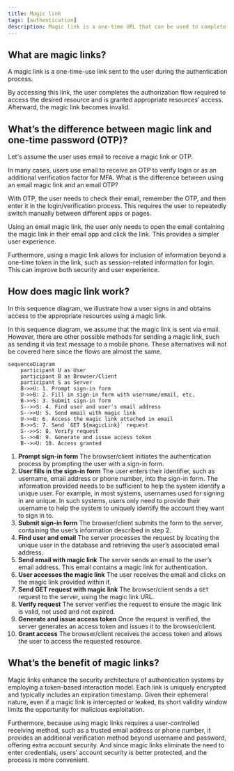 ```yaml
---
title: Magic link
tags: [authentication]
description: Magic link is a one-time URL that can be used to complete authentication process.
---
```


## What are magic links?

A magic link is a one-time-use link sent to the user during the authentication process.

By accessing this link, the user completes the authorization flow required to access the desired resource and is granted appropriate resources’ access. Afterward, the magic link becomes invalid.

## What’s the difference between magic link and one-time password (OTP)?

Let's assume the user uses email to receive a magic link or OTP.

In many cases, users use email to receive an OTP to verify login or as an additional verification factor for MFA. What is the difference between using an email magic link and an email OTP?

With OTP, the user needs to check their email, remember the OTP, and then enter it in the login/verification process. This requires the user to repeatedly switch manually between different apps or pages.

Using an email magic link, the user only needs to open the email containing the magic link in their email app and click the link. This provides a simpler user experience.

Furthermore, using a magic link allows for inclusion of information beyond a one-time token in the link, such as session-related information for login. This can improve both security and user experience.

## How does magic link work?

In this sequence diagram, we illustrate how a user signs in and obtains access to the appropriate resources using a magic link.

In this sequence diagram, we assume that the magic link is sent via email. However, there are other possible methods for sending a magic link, such as sending it via text message to a mobile phone. These alternatives will not be covered here since the flows are almost the same.

```mermaid
sequenceDiagram
    participant U as User
    participant B as Browser/Client
    participant S as Server
    B->>U: 1. Prompt sign-in form
    U->>B: 2. Fill in sign-in form with username/email, etc.
    B->>S: 3. Submit sign-in form
    S-->>S: 4. Find user and user's email address
    S-->>U: 5. Send email with magic link
    U->>B: 6. Access the magic link attached in email
    B->>S: 7. Send `GET ${magicLink}` request
    S-->>S: 8. Verify request
    S-->>B: 9. Generate and issue access token
    B-->>U: 10. Access granted
```

1. **Prompt sign-in form**
The browser/client initiates the authentication process by prompting the user with a sign-in form.
2. **User fills in the sign-in form**
The user enters their identifier, such as username, email address or phone number, into the sign-in form.
The information provided needs to be sufficient to help the system identify a unique user. For example, in most systems, usernames used for signing in are unique. In such systems, users only need to provide their username to help the system to uniquely identify the account they want to sign in to.
3. **Submit sign-in form**
The browser/client submits the form to the server, containing the user’s information described in step 2.
4. **Find user and email**
The server processes the request by locating the unique user in the database and retrieving the user’s associated email address.
5. **Send email with magic link**
The server sends an email to the user’s email address. This email contains a magic link for authentication.
6. **User accesses the magic link**
The user receives the email and clicks on the magic link provided within it.
7. **Send GET request with magic link**
The browser/client sends a `GET` request to the server, using the magic link URL.
8. **Verify request**
The server verifies the request to ensure the magic link is valid, not used and not expired.
9. **Generate and issue access token**
Once the request is verified, the server generates an access token and issues it to the browser/client.
10. **Grant access**
The browser/client receives the access token and allows the user to access the requested resource.

## What’s the benefit of magic links?

Magic links enhance the security architecture of authentication systems by employing a token-based interaction model. Each link is uniquely encrypted and typically includes an expiration timestamp. Given their ephemeral nature, even if a magic link is intercepted or leaked, its short validity window limits the opportunity for malicious exploitation.

Furthermore, because using magic links requires a user-controlled receiving method, such as a trusted email address or phone number, it provides an additional verification method beyond username and password, offering extra account security. And since magic links eliminate the need to enter credentials, users’ account security is better protected, and the process is more convenient.
